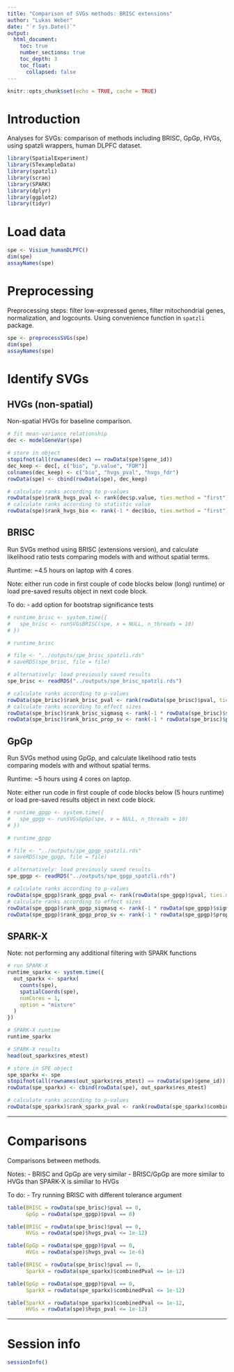 ```yaml
---
title: "Comparison of SVGs methods: BRISC extensions"
author: "Lukas Weber"
date: "`r Sys.Date()`"
output:
  html_document:
    toc: true
    number_sections: true
    toc_depth: 3
    toc_float:
      collapsed: false
---
```


```r
knitr::opts_chunk$set(echo = TRUE, cache = TRUE)
```


# Introduction

Analyses for SVGs: comparison of methods including BRISC, GpGp, HVGs, using spatzli wrappers, human DLPFC dataset.

```r
library(SpatialExperiment)
library(STexampleData)
library(spatzli)
library(scran)
library(SPARK)
library(dplyr)
library(ggplot2)
library(tidyr)
```


# Load data

```r
spe <- Visium_humanDLPFC()
dim(spe)
assayNames(spe)
```


# Preprocessing

Preprocessing steps: filter low-expressed genes, filter mitochondrial genes, normalization, and logcounts. Using convenience function in `spatzli` package.

```r
spe <- preprocessSVGs(spe)
dim(spe)
assayNames(spe)
```


# Identify SVGs

## HVGs (non-spatial)

Non-spatial HVGs for baseline comparison.

```r
# fit mean-variance relationship
dec <- modelGeneVar(spe)

# store in object
stopifnot(all(rownames(dec) == rowData(spe)$gene_id))
dec_keep <- dec[, c("bio", "p.value", "FDR")]
colnames(dec_keep) <- c("bio", "hvgs_pval", "hvgs_fdr")
rowData(spe) <- cbind(rowData(spe), dec_keep)
```

```r
# calculate ranks according to p-values
rowData(spe)$rank_hvgs_pval <- rank(dec$p.value, ties.method = "first")
# calculate ranks according to statistic value
rowData(spe)$rank_hvgs_bio <- rank(-1 * dec$bio, ties.method = "first")
```


## BRISC

Run SVGs method using BRISC (extensions version), and calculate likelihood ratio tests comparing models with and without spatial terms.

Runtime: ~4.5 hours on laptop with 4 cores

Note: either run code in first couple of code blocks below (long) runtime) or load pre-saved results object in next code block.

To do:
- add option for bootstrap significance tests

```r
# runtime_brisc <- system.time({
#   spe_brisc <- runSVGsBRISC(spe, x = NULL, n_threads = 10)
# })
```

```r
# runtime_brisc
```

```r
# file <- "../outputs/spe_brisc_spatzli.rds"
# saveRDS(spe_brisc, file = file)
```

```r
# alternatively: load previously saved results
spe_brisc <- readRDS("../outputs/spe_brisc_spatzli.rds")
```

```r
# calculate ranks according to p-values
rowData(spe_brisc)$rank_brisc_pval <- rank(rowData(spe_brisc)$pval, ties.method = "first")
# calculate ranks according to effect sizes
rowData(spe_brisc)$rank_brisc_sigmasq <- rank(-1 * rowData(spe_brisc)$sigma.sq, ties.method = "first")
rowData(spe_brisc)$rank_brisc_prop_sv <- rank(-1 * rowData(spe_brisc)$prop_sv, ties.method = "first")
```


## GpGp

Run SVGs method using GpGp, and calculate likelihood ratio tests comparing models with and without spatial terms.

Runtime: ~5 hours using 4 cores on laptop.

Note: either run code in first couple of code blocks below (5 hours runtime) or load pre-saved results object in next code block.

```r
# runtime_gpgp <- system.time({
#   spe_gpgp <- runSVGsGpGp(spe, x = NULL, n_threads = 10)
# })
```

```r
# runtime_gpgp
```

```r
# file <- "../outputs/spe_gpgp_spatzli.rds"
# saveRDS(spe_gpgp, file = file)
```

```r
# alternatively: load previously saved results
spe_gpgp <- readRDS("../outputs/spe_gpgp_spatzli.rds")
```

```r
# calculate ranks according to p-values
rowData(spe_gpgp)$rank_gpgp_pval <- rank(rowData(spe_gpgp)$pval, ties.method = "first")
# calculate ranks according to effect sizes
rowData(spe_gpgp)$rank_gpgp_sigmasq <- rank(-1 * rowData(spe_gpgp)$sigmasq, ties.method = "first")
rowData(spe_gpgp)$rank_gpgp_prop_sv <- rank(-1 * rowData(spe_gpgp)$prop_sv, ties.method = "first")
```


## SPARK-X

Note: not performing any additional filtering with SPARK functions

```r
# run SPARK-X
runtime_sparkx <- system.time({
  out_sparkx <- sparkx(
    counts(spe), 
    spatialCoords(spe), 
    numCores = 1, 
    option = "mixture"
  )
})

# SPARK-X runtime
runtime_sparkx

# SPARK-X results
head(out_sparkx$res_mtest)
```

```r
# store in SPE object
spe_sparkx <- spe
stopifnot(all(rownames(out_sparkx$res_mtest) == rowData(spe)$gene_id))
rowData(spe_sparkx) <- cbind(rowData(spe), out_sparkx$res_mtest)
```

```r
# calculate ranks according to p-values
rowData(spe_sparkx)$rank_sparkx_pval <- rank(rowData(spe_sparkx)$combinedPval, ties.method = "first")
```


---

# Comparisons

Comparisons between methods.

Notes:
- BRISC and GpGp are very similar
- BRISC/GpGp are more similar to HVGs than SPARK-X is similiar to HVGs

To do:
- Try running BRISC with different tolerance argument

```r
table(BRISC = rowData(spe_brisc)$pval == 0, 
      GpGp = rowData(spe_gpgp)$pval == 0)

table(BRISC = rowData(spe_brisc)$pval == 0, 
      HVGs = rowData(spe)$hvgs_pval <= 1e-12)

table(GpGp = rowData(spe_gpgp)$pval == 0, 
      HVGs = rowData(spe)$hvgs_pval <= 1e-6)

table(BRISC = rowData(spe_brisc)$pval == 0, 
      SparkX = rowData(spe_sparkx)$combinedPval <= 1e-12)

table(GpGp = rowData(spe_gpgp)$pval == 0, 
      SparkX = rowData(spe_sparkx)$combinedPval <= 1e-12)

table(SparkX = rowData(spe_sparkx)$combinedPval <= 1e-12, 
      HVGs = rowData(spe)$hvgs_pval <= 1e-12)
```


---

# Session info

```r
sessionInfo()
```

